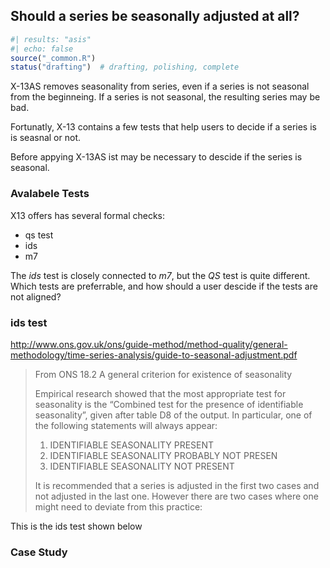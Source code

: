 ## Should a series be seasonally adjusted at all?

```r
#| results: "asis"
#| echo: false
source("_common.R")
status("drafting")  # drafting, polishing, complete
```

X-13AS removes seasonality from series, even if a series is not seasonal from the beginneing.
If a series is not seasonal, the resulting series may be bad.

Fortunatly, X-13 contains a few tests that help users to decide if a series is is seasnal or not.

Before appying X-13AS ist may be necessary to descide if the series is seasonal.

### Avalabele Tests

X13 offers has several formal checks:

-   qs test
-   ids
-   m7

The *ids* test is closely connected to *m7*, but the *QS* test is quite different.
Which tests are preferrable, and how should a user descide if the tests are not aligned?

### ids test

<http://www.ons.gov.uk/ons/guide-method/method-quality/general-methodology/time-series-analysis/guide-to-seasonal-adjustment.pdf>

> From ONS 18.2 A general criterion for existence of seasonality
>
> Empirical research showed that the most appropriate test for seasonality is the "Combined test for the presence of identifiable seasonality", given after table D8 of the output.
> In particular, one of the following statements will always appear:
>
> 1.  IDENTIFIABLE SEASONALITY PRESENT
> 2.  IDENTIFIABLE SEASONALITY PROBABLY NOT PRESEN
> 3.  IDENTIFIABLE SEASONALITY NOT PRESENT
>
> It is recommended that a series is adjusted in the first two cases and not adjusted in the last one.
> However there are two cases where one might need to deviate from this practice:

This is the ids test shown below

### Case Study
